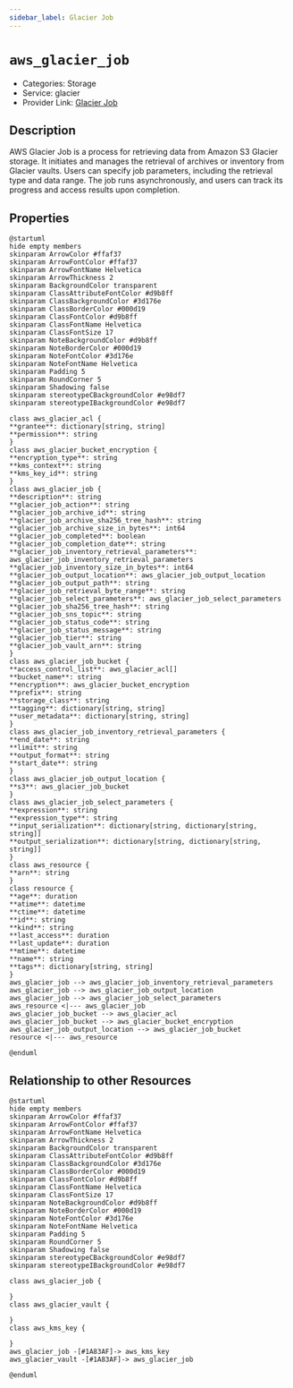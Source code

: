 ```yaml
---
sidebar_label: Glacier Job
---
```


# `aws_glacier_job`

- Categories: Storage
- Service: glacier
- Provider Link: [Glacier Job](https://docs.aws.amazon.com/amazonglacier/latest/dev/querying-glacier-archives.html)

## Description

AWS Glacier Job is a process for retrieving data from Amazon S3 Glacier storage. It initiates and manages the retrieval of archives or inventory from Glacier vaults. Users can specify job parameters, including the retrieval type and data range. The job runs asynchronously, and users can track its progress and access results upon completion.

## Properties

<ZoomPanPinch>

```kroki imgType="plantuml" imgAlt="Diagram of Glacier Job data model"
@startuml
hide empty members
skinparam ArrowColor #ffaf37
skinparam ArrowFontColor #ffaf37
skinparam ArrowFontName Helvetica
skinparam ArrowThickness 2
skinparam BackgroundColor transparent
skinparam ClassAttributeFontColor #d9b8ff
skinparam ClassBackgroundColor #3d176e
skinparam ClassBorderColor #000d19
skinparam ClassFontColor #d9b8ff
skinparam ClassFontName Helvetica
skinparam ClassFontSize 17
skinparam NoteBackgroundColor #d9b8ff
skinparam NoteBorderColor #000d19
skinparam NoteFontColor #3d176e
skinparam NoteFontName Helvetica
skinparam Padding 5
skinparam RoundCorner 5
skinparam Shadowing false
skinparam stereotypeCBackgroundColor #e98df7
skinparam stereotypeIBackgroundColor #e98df7

class aws_glacier_acl {
**grantee**: dictionary[string, string]
**permission**: string
}
class aws_glacier_bucket_encryption {
**encryption_type**: string
**kms_context**: string
**kms_key_id**: string
}
class aws_glacier_job {
**description**: string
**glacier_job_action**: string
**glacier_job_archive_id**: string
**glacier_job_archive_sha256_tree_hash**: string
**glacier_job_archive_size_in_bytes**: int64
**glacier_job_completed**: boolean
**glacier_job_completion_date**: string
**glacier_job_inventory_retrieval_parameters**: aws_glacier_job_inventory_retrieval_parameters
**glacier_job_inventory_size_in_bytes**: int64
**glacier_job_output_location**: aws_glacier_job_output_location
**glacier_job_output_path**: string
**glacier_job_retrieval_byte_range**: string
**glacier_job_select_parameters**: aws_glacier_job_select_parameters
**glacier_job_sha256_tree_hash**: string
**glacier_job_sns_topic**: string
**glacier_job_status_code**: string
**glacier_job_status_message**: string
**glacier_job_tier**: string
**glacier_job_vault_arn**: string
}
class aws_glacier_job_bucket {
**access_control_list**: aws_glacier_acl[]
**bucket_name**: string
**encryption**: aws_glacier_bucket_encryption
**prefix**: string
**storage_class**: string
**tagging**: dictionary[string, string]
**user_metadata**: dictionary[string, string]
}
class aws_glacier_job_inventory_retrieval_parameters {
**end_date**: string
**limit**: string
**output_format**: string
**start_date**: string
}
class aws_glacier_job_output_location {
**s3**: aws_glacier_job_bucket
}
class aws_glacier_job_select_parameters {
**expression**: string
**expression_type**: string
**input_serialization**: dictionary[string, dictionary[string, string]]
**output_serialization**: dictionary[string, dictionary[string, string]]
}
class aws_resource {
**arn**: string
}
class resource {
**age**: duration
**atime**: datetime
**ctime**: datetime
**id**: string
**kind**: string
**last_access**: duration
**last_update**: duration
**mtime**: datetime
**name**: string
**tags**: dictionary[string, string]
}
aws_glacier_job --> aws_glacier_job_inventory_retrieval_parameters
aws_glacier_job --> aws_glacier_job_output_location
aws_glacier_job --> aws_glacier_job_select_parameters
aws_resource <|--- aws_glacier_job
aws_glacier_job_bucket --> aws_glacier_acl
aws_glacier_job_bucket --> aws_glacier_bucket_encryption
aws_glacier_job_output_location --> aws_glacier_job_bucket
resource <|--- aws_resource

@enduml
```

</ZoomPanPinch>

## Relationship to other Resources

<ZoomPanPinch>

```kroki imgType="plantuml" imgAlt="Diagram of Glacier Job resource relationships"
@startuml
hide empty members
skinparam ArrowColor #ffaf37
skinparam ArrowFontColor #ffaf37
skinparam ArrowFontName Helvetica
skinparam ArrowThickness 2
skinparam BackgroundColor transparent
skinparam ClassAttributeFontColor #d9b8ff
skinparam ClassBackgroundColor #3d176e
skinparam ClassBorderColor #000d19
skinparam ClassFontColor #d9b8ff
skinparam ClassFontName Helvetica
skinparam ClassFontSize 17
skinparam NoteBackgroundColor #d9b8ff
skinparam NoteBorderColor #000d19
skinparam NoteFontColor #3d176e
skinparam NoteFontName Helvetica
skinparam Padding 5
skinparam RoundCorner 5
skinparam Shadowing false
skinparam stereotypeCBackgroundColor #e98df7
skinparam stereotypeIBackgroundColor #e98df7

class aws_glacier_job {

}
class aws_glacier_vault {

}
class aws_kms_key {

}
aws_glacier_job -[#1A83AF]-> aws_kms_key
aws_glacier_vault -[#1A83AF]-> aws_glacier_job

@enduml
```

</ZoomPanPinch>
